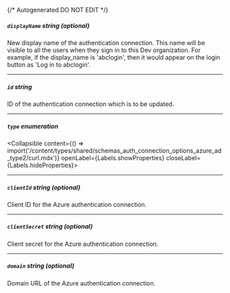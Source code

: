 {/* Autogenerated DO NOT EDIT  */}

##### `displayName` _string (optional)_
New display name of the authentication connection. This name will
be visible to all the users when they sign in to this Dev
organization. For example, if the display_name is 'abclogin', then
it would appear on the login button as 'Log in to abclogin'.


---
##### `id` _string_
ID of the authentication connection which is to be updated.


---
##### `type` _enumeration_
<Collapsible content={() => import('/content/types/shared/schemas_auth_connection_options_azure_ad_type2/curl.mdx')} openLabel={Labels.showProperties} closeLabel={Labels.hideProperties}>
</Collapsible>

---
##### `clientId` _string (optional)_
Client ID for the Azure authentication connection.

---
##### `clientSecret` _string (optional)_
Client secret for the Azure authentication connection.

---
##### `domain` _string (optional)_
Domain URL of the Azure authentication connection.



